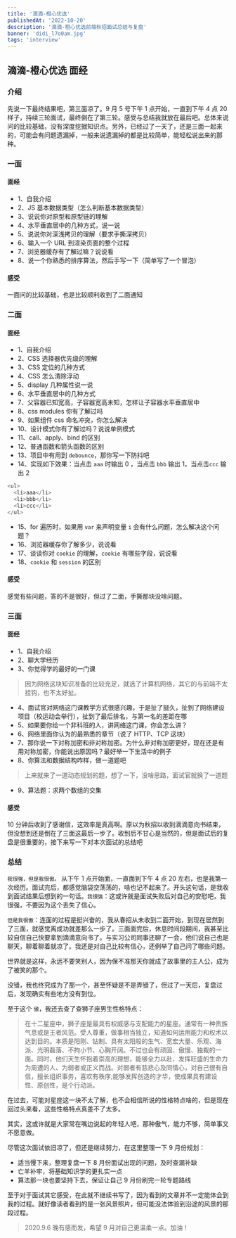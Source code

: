 ```yaml
---
title: '滴滴-橙心优选'
publishedAt: '2022-10-20'
description: '滴滴-橙心优选前端秋招面试总结与复盘'
banner: 'didi_l7o0am.jpg'
tags: 'interview'
---
```


## 滴滴-橙心优选 面经

### 介绍

先说一下最终结果吧，第三面凉了。9 月 5 号下午 1 点开始，一直到下午 4 点 20 样子，持续三轮面试，最终倒在了第三轮。感受与总结我就放在最后吧。总体来说问的比较基础，没有深度挖掘知识点。另外，已经过了一天了，还是三面一起来的，可能会有问题遗漏掉，一般来说遗漏掉的都是比较简单，能轻松说出来的那种。

### 一面

#### 面经

- 1、自我介绍
- 2、JS 基本数据类型（怎么判断基本数据类型）
- 3、说说你对原型和原型链的理解
- 4、水平垂直居中的几种方式，说一说
- 5、说说你对深浅拷贝的理解（要求手撕深拷贝）
- 6、输入一个 URL 到渲染页面的整个过程
- 7、浏览器缓存有了解过嘛？说说看
- 8、说一个你熟悉的排序算法，然后手写一下（简单写了一个冒泡）

#### 感受

一面问的比较基础，也是比较顺利收到了二面通知

### 二面

#### 面经

- 1、自我介绍
- 2、CSS 选择器优先级的理解
- 3、CSS 定位的几种方式
- 4、CSS 怎么清除浮动
- 5、display 几种属性说一说
- 6、水平垂直居中的几种方式
- 7、父容器已知宽高，子容器宽高未知，怎样让子容器水平垂直居中
- 8、css modules 你有了解过吗
- 9、如果组件 css 命名冲突，你怎么解决
- 10、设计模式你有了解过吗？说说单例模式
- 11、call、apply、bind 的区别
- 12、普通函数和箭头函数的区别
- 13、项目中有用到 `debounce`，那你写一下防抖吧
- 14、实现如下效果：当点击 `aaa` 时输出 0 ，当点击 `bbb` 输出 1，当点击`ccc` 输出 2

```javascript
<ul>
  <li>aaa</li>
  <li>bbb</li>
  <li>ccc</li>
</ul>
```

- 15、for 遍历时，如果用 `var` 来声明变量 `i` 会有什么问题，怎么解决这个问题？
- 16、浏览器缓存你了解多少，说说看
- 17、谈谈你对 `cookie` 的理解，`cookie` 有哪些字段，说说看
- 18、`cookie` 和 `session` 的区别

#### 感受

感觉有些问题，答的不是很好，但过了二面，手撕那块没啥问题。

### 三面

#### 面经

- 1、自我介绍
- 2、聊大学经历
- 3、你觉得学的最好的一门课

> 因为网络这块知识准备的比较充足，就选了计算机网络，其它的与前端不太挂钩，也不太好扯。

- 4、面试官对网络这门课教学方式很感兴趣，于是扯了挺久，扯到了网络建设项目（校运动会举行），扯到了最后排名，与第一名的差距在哪
- 5、如果要你给一个非科班的人，讲网络这门课，你会怎么讲？
- 6、网络里面你认为的最熟悉的章节（说了 HTTP、TCP 这块）
- 7、那你说一下对称加密和非对称加密。为什么非对称加密更好，现在还是有用对称加密，你能说出原因吗？最好举一下生活中的例子
- 8、你算法和数据结构咋样，做一道题吧

> 上来就来了一道动态规划的题，想了一下，没啥思路，面试官就换了一道题

- 9、算法题：求两个数组的交集

#### 感受

10 分钟后收到了感谢信，这效率是真高啊。原以为秋招以收到滴滴意向书结束，但没想到还是倒在了三面这最后一步了。收到后不甘心是当然的，但是面试后的复盘是很重要的，接下来写一下对本次面试的总结吧

### 总结

`我很强，但是我很傲。` 从下午 1 点开始面，一直面到下午 4 点 20 左右，也是我第一次经历。面试完后，都感觉脑袋空荡荡的，啥也记不起来了。开头这句话，是我收到面试结果后想到的一句话。`我很强`：这或许就是面试失败后对自己的安慰吧，我很强，不要因为这个丢失了信心。

`但是我很傲`：连面的过程是挺兴奋的，我从春招从未收到二面开始，到现在居然到了三面，就感觉离成功就差那么一步了。三面面完后，休息时间段期间，我甚至比较自信自己快要拿到滴滴意向书了。与实习公司同事还聊了一会，他们说自己也是聊天，聊着聊着就凉了。我还是对自己比较有信心，还例举了自己问了哪些问题。

世界就是这样，永远不要笑别人，因为保不准那天你就成了故事里的主人公，成为了被笑的那个。

没错，我也终究成为了那一个，甚至怀疑是不是弄错了，但过了一天后，复盘过后，发现确实有些地方没有到位。

至于这个 `傲`，我还去查了查狮子座男生性格特点：

> 在十二星座中，狮子座是最具有权威感与支配能力的星座。通常有一种贵族气息或是王者风范。受人尊重，做事相当独立，知道如何运用能力和权术以达到目的。本质是阳刚、钻制、具有太阳般的生气、宽宏大量、乐观、海派、光明磊落、不拘小节、心胸开阔。不过也会有顽固、傲慢、独裁的一面。同时，他们天生怀抱着崇高的理想，能够全力以赴、发挥旺盛的生命力为周遭的人、为弱者或正义而战。对弱者有慈悲心及同情心，对自己很有自信，擅长组织事务，喜欢有秩序;能够发挥创造的才华，使成果具有建设性、原创性，是个行动派。

在过去，可能对星座这一块不太了解，也不会相信所说的性格特点啥的，但是现在回过头来看，这些性格特点真差不了太多。

其实，这或许就是大家常在嘴边说起的年轻人吧，那种傲气，能力不够，简单事又不愿意做。

尽管这次面试依旧凉了，但还是继续努力，在这里整理一下 9 月份规划：

- 适当慢下来，整理复盘一下 8 月份面试出现的问题，及时查漏补缺
- 亡羊补牢，将基础知识学的更扎实一点
- 算法那一块也要坚持下去，保证让自己 9 月份刷完一轮专题路线

至于对于面试其它感受，在此就不继续书写了，因为看到的文章并不一定能体会到我的过程。就好像读者看到的是一张风景照片，但可能没法体验到沿途的风景的那段过程。

> 2020.9.6 晚有感而发，希望 9 月对自己更温柔一点。加油！
